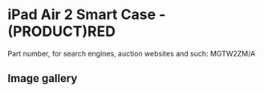 # iPad Air 2 Smart Case - (PRODUCT)RED

Part number, for search engines, auction websites and such: MGTW2ZM/A

## Image gallery

<div style={{ width: "768px" }}>
  <GalleryComponent
    images={[
      {
        original: "/everysource/MGTW2",
        thumbnail: "/everypreview/MGTW2",
      },
      {
        original: "/everysource/MGTW2_AV1_GOLD",
        thumbnail: "/everypreview/MGTW2_AV1_GOLD",
      },
      {
        original: "/everysource/MGTW2_AV1_SILVER",
        thumbnail: "/everypreview/MGTW2_AV1_SILVER",
      },
      {
        original: "/everysource/MGTW2_AV1_SPACE_GRAY",
        thumbnail: "/everypreview/MGTW2_AV1_SPACE_GRAY",
      },
      {
        original: "/everysource/MGTW2_AV2",
        thumbnail: "/everypreview/MGTW2_AV2",
      },
      {
        original: "/everysource/MGTW2_AV3",
        thumbnail: "/everypreview/MGTW2_AV3",
      },
      {
        original: "/everysource/MGTW2_AV4",
        thumbnail: "/everypreview/MGTW2_AV4",
      },
      {
        original: "/everysource/MGTW2_AV5",
        thumbnail: "/everypreview/MGTW2_AV5",
      }
    ]}
  />
</div>